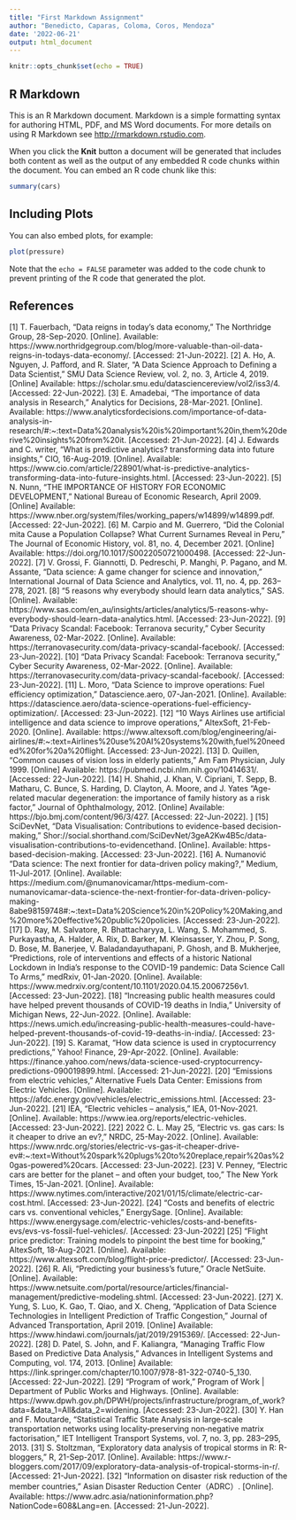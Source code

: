 ```yaml
---
title: "First Markdown Assignment"
author: "Benedicto, Caparas, Coloma, Coros, Mendoza"
date: '2022-06-21'
output: html_document
---
```


```r
knitr::opts_chunk$set(echo = TRUE)
```

## R Markdown

This is an R Markdown document. Markdown is a simple formatting syntax for authoring HTML, PDF, and MS Word documents. For more details on using R Markdown see <http://rmarkdown.rstudio.com>.

When you click the **Knit** button a document will be generated that includes both content as well as the output of any embedded R code chunks within the document. You can embed an R code chunk like this:

```r
summary(cars)
```

## Including Plots

You can also embed plots, for example:

```r
plot(pressure)
```

Note that the `echo = FALSE` parameter was added to the code chunk to prevent printing of the R code that generated the plot.

## References
[1]  T. Fauerbach, “Data reigns in today's data economy,” The Northridge Group, 28-Sep-2020. [Online]. Available: https://www.northridgegroup.com/blog/more-valuable-than-oil-data-reigns-in-todays-data-economy/. [Accessed: 21-Jun-2022].
[2]  A. Ho, A. Nguyen, J. Pafford, and R. Slater, “A Data Science Approach to Defining a Data Scientist,”  SMU Data Science Review, vol. 2, no. 3, Article 4, 2019. [Online] Available: https://scholar.smu.edu/datasciencereview/vol2/iss3/4. [Accessed: 22-Jun-2022]. 
[3]  E. Amadebai, “The importance of data analysis in Research,” Analytics for Decisions, 28-Mar-2021. [Online]. Available: https://www.analyticsfordecisions.com/importance-of-data-analysis-in-research/#:~:text=Data%20analysis%20is%20important%20in,them%20derive%20insights%20from%20it. [Accessed: 21-Jun-2022]. 
[4]   J. Edwards and C. writer, “What is predictive analytics? transforming data into future insights,” CIO, 16-Aug-2019. [Online]. Available: https://www.cio.com/article/228901/what-is-predictive-analytics-transforming-data-into-future-insights.html. [Accessed: 23-Jun-2022]. 
[5]  N. Nunn, “THE IMPORTANCE OF HISTORY FOR ECONOMIC DEVELOPMENT,” National Bureau of Economic Research, April 2009. [Online] Available: https://www.nber.org/system/files/working_papers/w14899/w14899.pdf. [Accessed: 22-Jun-2022].
[6]  M. Carpio and M. Guerrero, “Did the Colonial mita Cause a Population Collapse? What Current Surnames Reveal in Peru,” The Journal of Economic History, vol. 81, no. 4, December 2021. [Online] Available: https://doi.org/10.1017/S0022050721000498. [Accessed: 22-Jun-2022].
[7] V. Grossi, F. Giannotti, D. Pedreschi, P. Manghi, P. Pagano, and M. Assante, “Data science: A game changer for science and innovation,” International Journal of Data Science and Analytics, vol. 11, no. 4, pp. 263–278, 2021.
[8] “5 reasons why everybody should learn data analytics,” SAS. [Online]. Available: https://www.sas.com/en_au/insights/articles/analytics/5-reasons-why-everybody-should-learn-data-analytics.html. [Accessed: 23-Jun-2022]. 
[9] “Data Privacy Scandal: Facebook: Terranova security,” Cyber Security Awareness, 02-Mar-2022. [Online]. Available: https://terranovasecurity.com/data-privacy-scandal-facebook/. [Accessed: 23-Jun-2022].
[10] “Data Privacy Scandal: Facebook: Terranova security,” Cyber Security Awareness, 02-Mar-2022. [Online]. Available: https://terranovasecurity.com/data-privacy-scandal-facebook/. [Accessed: 23-Jun-2022].
[11] L. Moro, “Data Science to improve operations: Fuel efficiency optimization,” Datascience.aero, 07-Jan-2021. [Online]. Available: https://datascience.aero/data-science-operations-fuel-efficiency-optimization/. [Accessed: 23-Jun-2022]. 
[12] “10 Ways Airlines use artificial intelligence and data science to improve operations,” AltexSoft, 21-Feb-2020. [Online]. Available: https://www.altexsoft.com/blog/engineering/ai-airlines/#:~:text=Airlines%20use%20AI%20systems%20with,fuel%20needed%20for%20a%20flight. [Accessed: 23-Jun-2022]. 
[13] D. Quillen, “Common causes of vision loss in elderly patients,” Am Fam Physician, July 1999. [Online] Available: https://pubmed.ncbi.nlm.nih.gov/10414631/. [Accessed: 22-Jun-2022].
[14] H. Shahid, J. Khan, V. Cipriani, T. Sepp, B. Matharu, C. Bunce, S. Harding, D. Clayton, A. Moore, and J. Yates “Age-related macular degeneration: the importance of family history as a risk factor,” Journal of Ophthalmology, 2012. [Online] Available: https://bjo.bmj.com/content/96/3/427. [Accessed: 22-Jun-2022]. ] 
[15] SciDevNet, “Data Visualisation: Contributions to evidence-based decision-making,” Shor://social.shorthand.com/SciDevNet/3geA2Kw4B5c/data-visualisation-contributions-to-evidencethand. [Online]. Available: https-based-decision-making. [Accessed: 23-Jun-2022]. 
[16] A. Numanović “Data science: The next frontier for data-driven policy making?,” Medium, 11-Jul-2017. [Online]. Available: https://medium.com/@numanovicamar/https-medium-com-numanovicamar-data-science-the-next-frontier-for-data-driven-policy-making-8abe98159748#:~:text=Data%20Science%20in%20Policy%20Making,and%20more%20effective%20public%20policies. [Accessed: 23-Jun-2022]. 
[17] D. Ray, M. Salvatore, R. Bhattacharyya, L. Wang, S. Mohammed, S. Purkayastha, A. Halder, A. Rix, D. Barker, M. Kleinsasser, Y. Zhou, P. Song, D. Bose, M. Banerjee, V. Baladandayuthapani, P. Ghosh, and B. Mukherjee, “Predictions, role of interventions and effects of a historic National Lockdown in India's response to the COVID-19 pandemic: Data Science Call To Arms,” medRxiv, 01-Jan-2020. [Online]. Available: https://www.medrxiv.org/content/10.1101/2020.04.15.20067256v1. [Accessed: 23-Jun-2022]. 
[18] “Increasing public health measures could have helped prevent thousands of COVID-19 deaths in India,” University of Michigan News, 22-Jun-2022. [Online]. Available: https://news.umich.edu/increasing-public-health-measures-could-have-helped-prevent-thousands-of-covid-19-deaths-in-india/. [Accessed: 23-Jun-2022]. 
[19] S. Karamat, “How data science is used in cryptocurrency predictions,” Yahoo! Finance, 29-Apr-2022. [Online]. Available: https://finance.yahoo.com/news/data-science-used-cryptocurrency-predictions-090019899.html. [Accessed: 21-Jun-2022].
[20]  “Emissions from electric vehicles,” Alternative Fuels Data Center: Emissions from Electric Vehicles. [Online]. Available: https://afdc.energy.gov/vehicles/electric_emissions.html. [Accessed: 23-Jun-2022].
[21] IEA, “Electric vehicles – analysis,” IEA, 01-Nov-2021. [Online]. Available: https://www.iea.org/reports/electric-vehicles. [Accessed: 23-Jun-2022].
[22] 2022 C. L. May 25, “Electric vs. gas cars: Is it cheaper to drive an ev?,” NRDC, 25-May-2022. [Online]. Available: https://www.nrdc.org/stories/electric-vs-gas-it-cheaper-drive-ev#:~:text=Without%20spark%20plugs%20to%20replace,repair%20as%20gas-powered%20cars. [Accessed: 23-Jun-2022].
[23] V. Penney, “Electric cars are better for the planet – and often your budget, too,” The New York Times, 15-Jan-2021. [Online]. Available: https://www.nytimes.com/interactive/2021/01/15/climate/electric-car-cost.html. [Accessed: 23-Jun-2022]. 
[24] “Costs and benefits of electric cars vs. conventional vehicles,” EnergySage. [Online]. Available: https://www.energysage.com/electric-vehicles/costs-and-benefits-evs/evs-vs-fossil-fuel-vehicles/. [Accessed: 23-Jun-2022]
[25] “Flight price predictor: Training models to pinpoint the best time for booking,” AltexSoft, 18-Aug-2021. [Online]. Available: https://www.altexsoft.com/blog/flight-price-predictor/. [Accessed: 23-Jun-2022]. 
[26] R. Ali, “Predicting your business's future,” Oracle NetSuite. [Online]. Available: https://www.netsuite.com/portal/resource/articles/financial-management/predictive-modeling.shtml. [Accessed: 23-Jun-2022]. 
[27] X. Yung, S. Luo, K. Gao, T. Qiao, and X. Cheng, “Application of Data Science Technologies in Intelligent Prediction of Traffic Congestion,” Journal of Advanced Transportation, April 2019. [Online] Available: https://www.hindawi.com/journals/jat/2019/2915369/. [Accessed: 22-Jun-2022]. 
[28] D. Patel, S. John, and F. Kaliangra, “Managing Traffic Flow Based on Predictive Data Analysis,” Advances in Intelligent Systems and Computing, vol. 174, 2013. [Online] Available: https://link.springer.com/chapter/10.1007/978-81-322-0740-5_130. [Accessed: 22-Jun-2022]. 
[29] “Program of work,” Program of Work | Department of Public Works and Highways. [Online]. Available: https://www.dpwh.gov.ph/DPWH/projects/infrastructure/program_of_work?data=&data_1=All&data_2=widening. [Accessed: 23-Jun-2022]. 
[30] Y. Han and F. Moutarde, “Statistical Traffic State Analysis in large‐scale transportation networks using locality‐preserving non‐negative matrix factorisation,” IET Intelligent Transport Systems, vol. 7, no. 3, pp. 283–295, 2013.
[31] S. Stoltzman, “Exploratory data analysis of tropical storms in R: R-bloggers,” R, 21-Sep-2017. [Online]. Available: https://www.r-bloggers.com/2017/09/exploratory-data-analysis-of-tropical-storms-in-r/. [Accessed: 21-Jun-2022]. 
[32] “Information on disaster risk reduction of the member countries,” Asian Disaster Reduction Center（ADRC）. [Online]. Available: https://www.adrc.asia/nationinformation.php?NationCode=608&amp;Lang=en. [Accessed: 21-Jun-2022].

